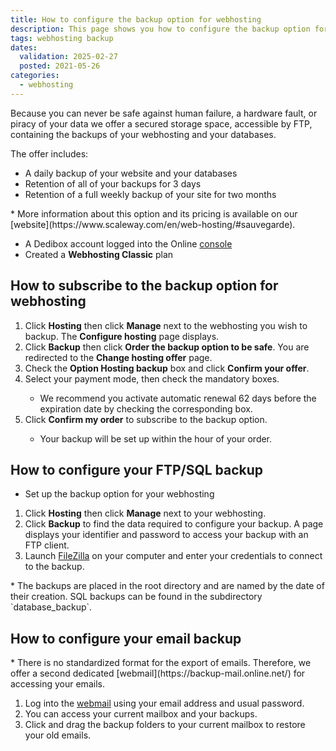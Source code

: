 ```yaml
---
title: How to configure the backup option for webhosting
description: This page shows you how to configure the backup option for wehbosting
tags: webhosting backup
dates:
  validation: 2025-02-27
  posted: 2021-05-26
categories:
  - webhosting
---
```




<WebhostingOnline />

Because you can never be safe against human failure, a hardware fault, or piracy of your data we offer a secured storage space, accessible by FTP, containing the backups of your webhosting and your databases.

The offer includes:
* A daily backup of your website and your databases
* Retention of all of your backups for 3 days
* Retention of a full weekly backup of your site for two months

<Message type="note">
  * More information about this option and its pricing is available on our [website](https://www.scaleway.com/en/web-hosting/#sauvegarde).
</Message>

<Requirements />

- A Dedibox account logged into the Online [console](https://console.online.net)
- Created a **Webhosting Classic** plan

## How to subscribe to the backup option for webhosting

1. Click **Hosting** then click **Manage** next to the webhosting you wish to backup. The **Configure hosting** page displays.
2. Click **Backup** then click **Order the backup option to be safe**. You are redirected to the **Change hosting offer** page.
3. Check the **Option Hosting backup** box and click **Confirm your offer**.
4. Select your payment mode, then check the mandatory boxes.
    <Message type="note">
      * We recommend you activate automatic renewal 62 days before the expiration date by checking the corresponding box.
    </Message>
5. Click **Confirm my order** to subscribe to the backup option.
    <Message type="note">
      * Your backup will be set up within the hour of your order.
    </Message>

## How to configure your FTP/SQL backup

<Requirements />

- Set up the backup option for your webhosting

1. Click **Hosting** then click **Manage** next to your webhosting.
2. Click **Backup** to find the data required to configure your backup. A page displays your identifier and password to access your backup with an FTP client.
3. Launch [FileZilla](https://filezilla-project.org/) on your computer and enter your credentials to connect to the backup.
    <Lightbox image={image} alt="" />

<Message type="note">
  * The backups are placed in the root directory and are named by the date of their creation. SQL backups can be found in the subdirectory `database_backup`.
</Message>

## How to configure your email backup

<Message type="note">
  * There is no standardized format for the export of emails. Therefore, we offer a second dedicated [webmail](https://backup-mail.online.net/) for accessing your emails.
</Message>

1. Log into the [webmail](https://backup-mail.online.net/) using your email address and usual password.
2. You can access your current mailbox and your backups.
    <Lightbox image={image2} />
3. Click and drag the backup folders to your current mailbox to restore your old emails.


